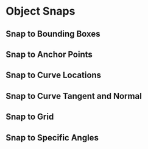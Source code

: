 # Object Snaps

## Snap to Bounding Boxes

## Snap to Anchor Points

## Snap to Curve Locations

## Snap to Curve Tangent and Normal

## Snap to Grid

## Snap to Specific Angles
